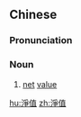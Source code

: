 ==Chinese==
{{zh-forms|s=净值|t2=凈值}}

===Pronunciation===
{{zh-pron
|m=jìngzhí
|cat=n
}}

===Noun===
{{zh-noun}}

# [[net]] [[value]]

[[hu:淨值]]
[[zh:淨值]]